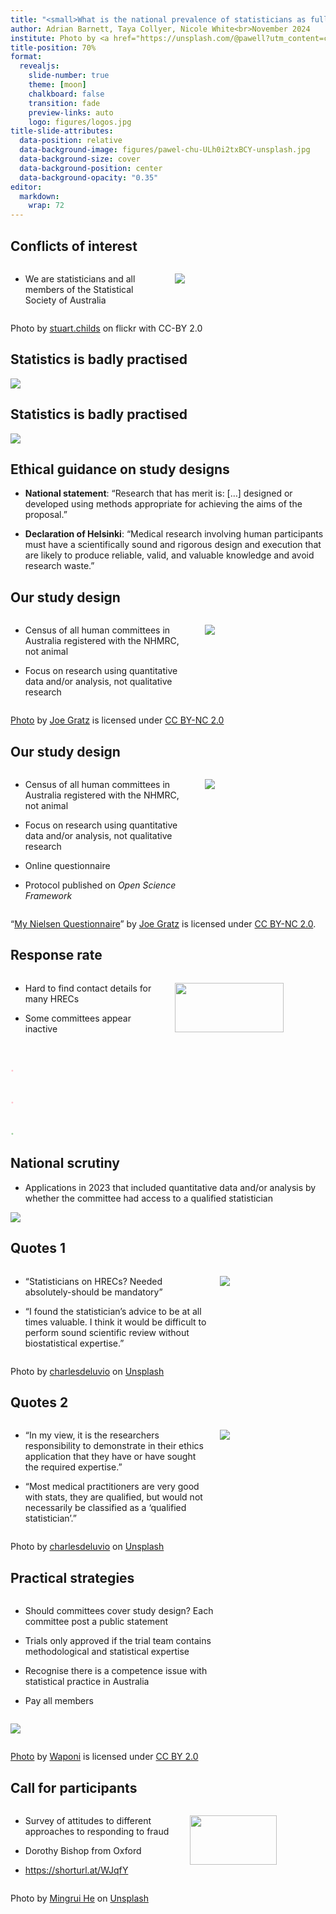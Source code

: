 ```yaml
---
title: "<small>What is the national prevalence of statisticians as full members of human research ethics committees in Australia?</small>"
author: Adrian Barnett, Taya Collyer, Nicole White<br>November 2024
institute: Photo by <a href="https://unsplash.com/@pawell?utm_content=creditCopyText&utm_medium=referral&utm_source=unsplash">Pawel Chu</a> on <a href="https://unsplash.com/photos/long-table-with-eiffel-chair-inside-room-ULh0i2txBCY?utm_content=creditCopyText&utm_medium=referral&utm_source=unsplash">Unsplash</a>
title-position: 70%
format:
  revealjs: 
    slide-number: true
    theme: [moon]
    chalkboard: false
    transition: fade
    preview-links: auto
    logo: figures/logos.jpg
title-slide-attributes:
  data-position: relative
  data-background-image: figures/pawel-chu-ULh0i2txBCY-unsplash.jpg
  data-background-size: cover
  data-background-position: center
  data-background-opacity: "0.35"
editor: 
  markdown: 
    wrap: 72
---
```


## Conflicts of interest{background-color='#f0eef3'}

<!--- 15 minutes max, ideally 10 --->

::::{.columns}
:::{.column width="50%"}

* We are statisticians and all members of the Statistical Society of Australia

:::

:::{.column width="50%"}
![](figures/13844213823_386392b7d3_k.jpg)

::: 

::::

:::: aside
Photo by <a href="https://www.flickr.com/photos/stuartchilds/13844213823/in/photostream/">stuart.childs</a> on flickr with CC-BY 2.0
::::

## Statistics is badly practised{background-color='white'} 

![](figures/Z_plot_slide.png)

## Statistics is badly practised{background-color='white'} 

![](figures/Z_plot_slide_with_quote.png)

## Ethical guidance on study designs

<!-- to do: highlight new wording -->

::: incremental
* **National statement**: “Research that has merit is: [...] designed or developed using methods appropriate for achieving the aims of the proposal.”

* **Declaration of Helsinki**: "Medical research involving human participants must have a scientifically sound and rigorous design and execution that are likely to produce reliable, valid, and valuable knowledge and avoid research waste."
:::

## Our study design{background-color='#2e1612'}

::::{.columns}
:::{.column width="60%"}
* Census of all human committees in Australia registered with the NHMRC, not animal

* Focus on research using quantitative data and/or analysis, not qualitative research

:::

:::{.column width="40%"}

![](figures/208778609_d4ac372546_k.jpg)

:::

::::

:::: aside
<p class="attribution"><a rel="noopener noreferrer" href="https://www.flickr.com/photos/63126465@N00/208778609">Photo</a> by <a rel="noopener noreferrer" href="https://www.flickr.com/photos/63126465@N00">Joe Gratz</a> is licensed under <a rel="noopener noreferrer" href="https://creativecommons.org/licenses/by-nc/2.0/?ref=openverse">CC BY-NC 2.0</a></p>
::::


## Our study design{background-color='#2e1612'}

::::{.columns}
:::{.column width="60%"}
* Census of all human committees in Australia registered with the NHMRC, not animal

* Focus on research using quantitative data and/or analysis, not qualitative research

* Online questionnaire

* Protocol published on _Open Science Framework_
:::

:::{.column width="40%"}

![](figures/208778609_d4ac372546_k.jpg)

:::

::::

:::: aside
<p class="attribution">"<a rel="noopener noreferrer" href="https://www.flickr.com/photos/63126465@N00/208778609">My Nielsen Questionnaire</a>" by <a rel="noopener noreferrer" href="https://www.flickr.com/photos/63126465@N00">Joe Gratz</a> is licensed under <a rel="noopener noreferrer" href="https://creativecommons.org/licenses/by-nc/2.0/?ref=openverse">CC BY-NC 2.0</a>.</p>
::::

## Response rate

::::{.columns}

:::{.column width="50%"}
* Hard to find contact details for many HRECs

* Some committees appear inactive
:::

:::{.column width="50%"}
<!-- Flow chart from 4_consort_flow.R -->
![](figures/4_consort_flow.jpg){width=85% height=85%}
:::

::::


## <small style="color:#FFC0CB">.</small>{background-image='figures/4_plot1_for_slides.jpg' background-size='contain' background-color='white'}

<!-- make sure I say this: 31% without a statistician as a full member or who can be consulted -->

## <small style="color:#FFC0CB">.</small>{background-image='figures/4_plot2_for_slides.jpg' background-size='contain' background-color='#FFC0CB'}

## <small style="color:#9BCD9B">.</small>{background-image='figures/4_plot3_for_slides.jpg' background-size='contain' background-color='#9BCD9B'}

## National scrutiny{background-color='white'}

* Applications in 2023 that included quantitative data and/or analysis by whether the committee had access to a qualified statistician

![](figures/4_numbers_plus.jpg)

## Quotes 1

::::{.columns}

:::{.column width="65%"}

* "Statisticians on HRECs? Needed absolutely-should be mandatory"

* "I found the statistician's advice to be at all times valuable. I think it would be difficult to perform sound scientific review without biostatistical expertise."

:::

<!-- Willingness to take statistical advice from researchers without statistical qualifications -->

<!-- Some committees do not examine methods -->

:::{.column width="35%"}

![](figures/charlesdeluvio-0ovfLy5tp8g-unsplash.jpg)

:::

::::

:::: aside
Photo by <a href="https://unsplash.com/@charlesdeluvio?utm_content=creditCopyText&utm_medium=referral&utm_source=unsplash">charlesdeluvio</a> on <a href="https://unsplash.com/photos/person-standing-near-telephone-booth-0ovfLy5tp8g?utm_content=creditCopyText&utm_medium=referral&utm_source=unsplash">Unsplash</a>
::::


## Quotes 2{background-color='grey'}

::::{.columns}

:::{.column width="65%"}

:::: incremental

* "In my view, it is the researchers responsibility to demonstrate in their ethics application that they have or have sought the required expertise."

* "Most medical practitioners are very good with stats, they are qualified, but would not necessarily be classified as a 'qualified statistician'."
::::


:::

<!-- Willingness to take statistical advice from researchers without statistical qualifications -->

<!-- Some committees do not examine methods -->

:::{.column width="35%"}

![](figures/charlesdeluvio-0ovfLy5tp8g-unsplash.jpg)

:::

::::

:::: aside
Photo by <a href="https://unsplash.com/@charlesdeluvio?utm_content=creditCopyText&utm_medium=referral&utm_source=unsplash">charlesdeluvio</a> on <a href="https://unsplash.com/photos/person-standing-near-telephone-booth-0ovfLy5tp8g?utm_content=creditCopyText&utm_medium=referral&utm_source=unsplash">Unsplash</a>
::::

## Practical strategies{background-color='black'}

<!-- "The theme of this year’s conference is practical strategies. If you could include at the end of your talk a slide to sum up how HREC members can apply the subject area of your talk to when reviewing an ethics application, it would be of great benefit to the audience." -->

:::{.column width="75%"}

::: {.incremental}
* Should committees cover study design? Each committee post a public statement

<!-- * Committees claiming to examine study design should provide the name(s) of the statistician(s) and their qualifications -->

* Trials only approved if the trial team contains methodological and statistical expertise

<!-- From: 10.1186/s13063-022-06415-5 -->

* Recognise there is a competence issue with statistical practice in Australia

* Pay all members
::: 
:::

:::{.column width="25%"}
![](figures/162798520_834f840cc2_o.jpg)
:::


<!-- “too much” focus on ethics considerations, such as consenting processes, partly because these can be easier to judge than the science? -->

:::: aside
<p class="attribution"><a rel="noopener noreferrer" href="https://www.flickr.com/photos/69416124@N00/162798520">Photo</a> by <a rel="noopener noreferrer" href="https://www.flickr.com/photos/69416124@N00">Waponi</a> is licensed under <a rel="noopener noreferrer" href="https://creativecommons.org/licenses/by/2.0/?ref=openverse">CC BY 2.0</a></p>
::::

## Call for participants{background-color='#0e1726'}

::::{.columns}

:::{.column width="55%"}
* Survey of attitudes to different approaches to responding to fraud

* Dorothy Bishop from Oxford

* [https://shorturl.at/WJqfY](https://shorturl.at/WJqfY)
:::

:::{.column width="45%"}

![](figures/mingrui-he-kU1erKq92rk-unsplash.jpg){width=80%}

:::

::::

:::: aside
Photo by <a href="https://unsplash.com/@alan_____he?utm_content=creditCopyText&utm_medium=referral&utm_source=unsplash">Mingrui He</a> on <a href="https://unsplash.com/photos/a-building-that-has-a-lot-of-stars-in-the-sky-kU1erKq92rk?utm_content=creditCopyText&utm_medium=referral&utm_source=unsplash">Unsplash</a>
::::

